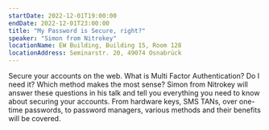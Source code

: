 ```yaml
---
startDate: 2022-12-01T19:00:00
endDate: 2022-12-01T23:00:00
title: "My Password is Secure, right?"
speaker: "Simon from Nitrokey"
locationName: EW Building, Building 15, Room 128
locationAddress: Seminarstr. 20, 49074 Osnabrück
---
```


Secure your accounts on the web. What is Multi Factor Authentication? Do I need it? Which method makes the most sense?
Simon from Nitrokey will answer these questions in his talk and tell you everything you need to know about securing your accounts.
From hardware keys, SMS TANs, over one-time passwords, to password managers, various methods and their benefits will be covered.
